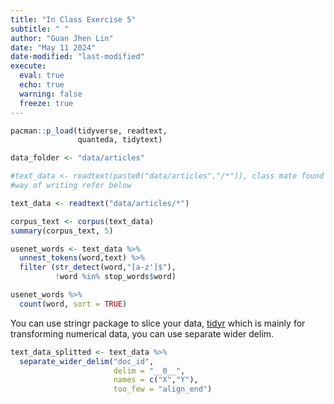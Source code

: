 ```yaml
---
title: "In Class Exercise 5"
subtitle: " "
author: "Guan Jhen Lin"
date: "May 11 2024"
date-modified: "last-modified"
execute: 
  eval: true
  echo: true
  warning: false
  freeze: true
---
```


```r
pacman::p_load(tidyverse, readtext,
               quanteda, tidytext)
```

```r
data_folder <- "data/articles"
```

```r
#text_data <- readtext(paste0("data/articles","/*")), class mate found another
#way of writing refer below

text_data <- readtext("data/articles/*")
```

```r
corpus_text <- corpus(text_data)
summary(corpus_text, 5)
```

```r
usenet_words <- text_data %>% 
  unnest_tokens(word,text) %>%
  filter (str_detect(word,"[a-z']$"),
          !word %in% stop_words$word)

```

```r
usenet_words %>%
  count(word, sort = TRUE)
```

You can use stringr package to slice your data, [tidyr](https://tidyr.tidyverse.org/) which is mainly for transforming numerical data, you can use separate wider delim.

```r
text_data_splitted <- text_data %>%
  separate_wider_delim("doc_id",
                       delim = "__0__",
                       names = c("X","Y"), 
                       too_few = "align_end")
```
